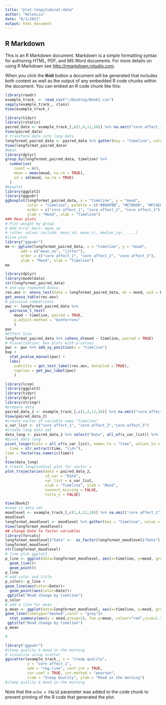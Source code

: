 ```yaml
---
title: "plot-longitudinal-data"
author: "HelenLiu"
date: "8/1/2021"
output: html_document
---
```

## R Markdown

This is an R Markdown document. Markdown is a simple formatting syntax for authoring HTML, PDF, and MS Word documents. For more details on using R Markdown see <http://rmarkdown.rstudio.com>.

When you click the **Knit** button a document will be generated that includes both content as well as the output of any embedded R code chunks within the document. You can embed an R code chunk like this:

```r
library(readr)
example_track_ <- read_csv("~/Desktop/Book2.csv")
sapply(example_track_, class)
View(example_track_)
```
```r
library(tidyr)
library(rstatix)
paired_data <- example_track_[,c(1,4,11,16)] %>% na.omit("core affect_1")
View(paired_data)
# transform data into long data 
longformat_paired_data <- paired_data %>% gather(key = "timeline", value = "mood"  ,"core affect_1", "core affect_2", "core affect_3")
View(longformat_paired_data)
#mean 
library(dplyr)
group_by(longformat_paired_data, timeline) %>%
  summarise(
    count = n(),
    mean = mean(mood, na.rm = TRUE),
    sd = sd(mood, na.rm = TRUE)
  )
#boxplot
library(ggplot2)
library(ggpubr)
ggboxplot(longformat_paired_data, x = "timeline", y = "mood", 
          color = "timeline", palette = c("#00AFBB", "#E7B800", "#FC4E07"),
          order = c("core affect_1", "core affect_2", "core affect_3"),
          ylab = "Mood", xlab = "Timeline")
### Mean plots
# Plot weight by group
# Add error bars: mean_se
# (other values include: mean_sd, mean_ci, median_iqr, ....)
#line plot
library("ggpubr")
me <- ggline(longformat_paired_data, x = "timeline", y = "mood", 
       add = c("mean_se", "jitter"), 
       order = c("core affect_1", "core affect_2", "core affect_3"),
       ylab = "Mood", xlab = "Timeline")
me
```
```r
library(dplyr)
library(modeldata)
str(longformat_paired_data)
# one-way repeated Anova
res.aov <- anova_test(data = longformat_paired_data, dv = mood, wid = Date, within = timeline)
get_anova_table(res.aov)
# pairwise comparisons
pwc <- longformat_paired_data %>%
  pairwise_t_test(
    mood ~ timeline, paired = TRUE,
    p.adjust.method = "bonferroni"
    )
pwc
#Effect Size  
longformat_paired_data %>% cohens_d(mood ~ timeline, paired = TRUE)
# Visualization: box plots with p-values
pwc <- pwc %>% add_xy_position(x = "timeline")
bxp + 
  stat_pvalue_manual(pwc) +
  labs(
    subtitle = get_test_label(res.aov, detailed = TRUE),
    caption = get_pwc_label(pwc)
    )
```
```r
library(lcsm)
library(ggplot2)
library(tidyr)
library(dplyr)
library(stringr)
#prepare data 
paired_data_2 <- example_track_[,c(1,4,11,16)] %>% na.omit("core affect_1")
View(paired_data_2)
#create vector of variable name "Timeline"
x_var_list <- c("core affect_1", "core affect_2","core affect_3")
#create long data set 
data_long <- paired_data_2 %>% select("Date", all_of(x_var_list)) %>% 
#pivot data long
pivot_longer(cols = all_of(x_var_list), names_to = "time", values_to = "Mood") %>% mutate(
  time = str_extract(time, "\\d+"),
time = factor(as.numeric(time))
)
View(data_long)
# Create longitudinal plot for vector x
plot_trajectories(data = paired_data_2,
                  id_var = "Date", 
                  var_list = x_var_list,
                  xlab = "Timeline", ylab = "Mood",
                  connect_missing = FALSE, 
                  title_n = FALSE)
```
```r
View(Book2)
#read in data set
moodlevel <- example_track_[,c(1,4,11,16)] %>% na.omit("core affect_1")
moodlevel
longformat_moodlevel <- moodlevel %>% gather(key = "timeline", value = "mood"  ,"core affect_1", "core affect_2", "core affect_3")
View(longformat_moodlevel)
## change Date to factor variables
library(forcats)
longformat_moodlevel$"Date" <-  as_factor(longformat_moodlevel$"Date")
longformat_moodlevel 
str(longformat_moodlevel)  
# line plot ggplot2
p_line <- ggplot(data=longformat_moodlevel, aes(x=timeline, y=mood, group=Date))+
  geom_line()+
  geom_point()
p_line
# add color and title 
p_color<- p_line +
geom_line(aes(color=Date))+
  geom_point(aes(color=Date))+
 ggtitle("Mood change by timeline")
p_color
# add a line for mean 
p_mean <- ggplot(data=longformat_moodlevel, aes(x=timeline, y=mood, group=Date))+
geom_line(linetype="dashed",color = "grey")+
  stat_summary(aes(y = mood,group=1), fun.y=mean, colour="red",size=1.2,geom="line",group=1)+
 ggtitle("Mood change by timeline")
p_mean
```
```r
#

library("ggpubr")
#sleep quality & mood in the morning 
# visualize using scatter
ggscatter(example_track_, x = "sleep quality", 
          y = "core affect_1", 
          add = "reg.line", conf.int = TRUE, 
          cor.coef = TRUE, cor.method = "pearson",
          xlab = "Sleep Quality", ylab = "Mood in the morning")
#sleep quality & mood in the morning 
```

Note that the `echo = FALSE` parameter was added to the code chunk to prevent printing of the R code that generated the plot.
